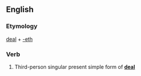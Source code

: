 ==English==

===Etymology===
[[deal]] + [[-eth]]

===Verb===
{{infl|en|verb form}}

# {{archaic}} Third-person singular present simple form of '''[[deal]]'''